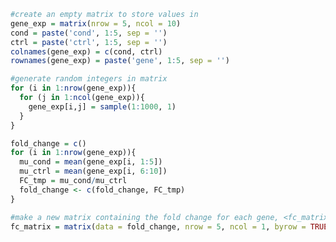 ```r
#create an empty matrix to store values in
gene_exp = matrix(nrow = 5, ncol = 10)
cond = paste('cond', 1:5, sep = '')
ctrl = paste('ctrl', 1:5, sep = '')
colnames(gene_exp) = c(cond, ctrl)
rownames(gene_exp) = paste('gene', 1:5, sep = '')
```

```r
#generate random integers in matrix
for (i in 1:nrow(gene_exp)){
  for (j in 1:ncol(gene_exp)){
    gene_exp[i,j] = sample(1:1000, 1)
  }
}
```
```r
fold_change = c()
for (i in 1:nrow(gene_exp)){
  mu_cond = mean(gene_exp[i, 1:5])
  mu_ctrl = mean(gene_exp[i, 6:10])
  FC_tmp = mu_cond/mu_ctrl
  fold_change <- c(fold_change, FC_tmp)
}
```
```R
#make a new matrix containing the fold change for each gene, <fc_matrix>
fc_matrix = matrix(data = fold_change, nrow = 5, ncol = 1, byrow = TRUE, dimnames = list(paste('gene', 1:5, sep = ''),c('Fold Change')) )
```

